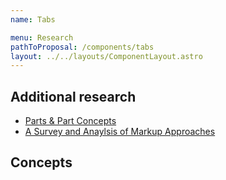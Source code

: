 ```yaml
---
name: Tabs

menu: Research
pathToProposal: /components/tabs
layout: ../../layouts/ComponentLayout.astro
---
```



<ComponentCoverage component="Tabs" />

## Additional research

- [Parts & Part Concepts](/components/tabs.research.parts)
- [A Survey and Anaylsis of Markup Approaches](/components/tabs.research.markup)

## Concepts

<Concepts client:load component="Tabs" />
